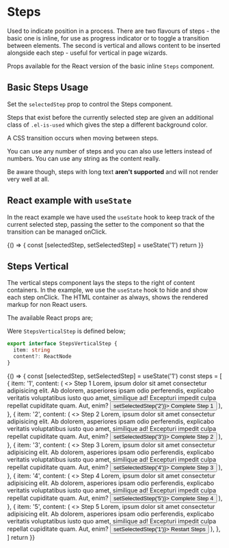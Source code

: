 
<Meta title="Steps" component={Steps} />

# Steps

Used to indicate position in a process. There are two flavours of steps - the basic one is inline, for use as progress indicator or to toggle a transition between elements. The second is vertical and allows content to be inserted alongside each step - useful for vertical in page wizards.

Props available for the React version of the basic inline `Steps` component.

<ArgsTable component={ArgsTable} />

## Basic Steps Usage

<Canvas>
  <Story name="Basic Steps Usage">
    <Steps steps={['1', '2', '3', '4', '5']} />
  </Story>
</Canvas>

<RenderHtmlMarkup component="Steps" story="Basic Steps Usage" />

<ArgsTable of={Steps} />

Set the `selectedStep` prop to control the Steps component.

Steps that exist before the currently selected step are given an additional class of `.el-is-used` which gives the step a different background color.

A CSS transition occurs when moving between steps.

<Canvas>
  <Story name="Middle item selected">
    <Steps steps={['1', '2', '3', '4', '5']} selectedStep="3" />
  </Story>
</Canvas>

<RenderHtmlMarkup component="Steps" story="Middle item selected" />

You can use any number of steps and you can also use letters instead of numbers. You can use any string as the content really.

Be aware though, steps with long text **aren't supported** and will not render very well at all.

<Canvas>
  <Story name="Last item selected">
    <Steps steps={['A', 'B', 'C', 'D']} selectedStep="D" />
  </Story>
</Canvas>

<RenderHtmlMarkup component="Steps" story="Last item selected" />

## React example with `useState`

In the react example we have used the `useState` hook to keep track of the current selected step, passing the setter to the component so that the transition can be managed onClick.

<Canvas>
  <Story name="React example">
    {() => {
      const [selectedStep, setSelectedStep] = useState('1')
      return <Steps steps={['1', '2', '3', '4', '5']} selectedStep={selectedStep} onStepClick={setSelectedStep} />
    }}
  </Story>
</Canvas>

## Steps Vertical

The vertical steps component lays the steps to the right of content containers. In the example, we use the `useState` hook to hide and show each step onClick. The HTML container as always, shows the rendered markup for non React users.

The available React props are;

<ArgsTable of={StepsVertical} />

Were `StepsVerticalStep` is defined below;

```ts
export interface StepsVerticalStep {
  item: string
  content?: ReactNode
}
```

<Canvas>
  <Story name="Steps Vertical">
    {() => {
      const [selectedStep, setSelectedStep] = useState('1')
      const steps = [
        {
          item: '1',
          content: (
            <>
              <Subtitle>Step 1</Subtitle>
              <BodyText hasGreyText>
                Lorem, ipsum dolor sit amet consectetur adipisicing elit. Ab dolorem, asperiores ipsam odio perferendis,
                explicabo veritatis voluptatibus iusto quo amet, similique ad! Excepturi impedit culpa repellat
                cupiditate quam. Aut, enim?
              </BodyText>
              <ButtonGroup alignment="right">
                <Button intent="secondary" size={2} chevronRight type="submit" onClick={() => setSelectedStep('2')}>
                  Complete Step 1
                </Button>
              </ButtonGroup>
            </>
          ),
        },
        {
          item: '2',
          content: (
            <>
              <Subtitle>Step 2</Subtitle>
              <BodyText hasGreyText>
                Lorem, ipsum dolor sit amet consectetur adipisicing elit. Ab dolorem, asperiores ipsam odio perferendis,
                explicabo veritatis voluptatibus iusto quo amet, similique ad! Excepturi impedit culpa repellat
                cupiditate quam. Aut, enim?
              </BodyText>
              <ButtonGroup alignment="right">
                <Button intent="secondary" size={2} chevronRight type="submit" onClick={() => setSelectedStep('3')}>
                  Complete Step 2
                </Button>
              </ButtonGroup>
            </>
          ),
        },
        {
          item: '3',
          content: (
            <>
              <Subtitle>Step 3</Subtitle>
              <BodyText hasGreyText>
                Lorem, ipsum dolor sit amet consectetur adipisicing elit. Ab dolorem, asperiores ipsam odio perferendis,
                explicabo veritatis voluptatibus iusto quo amet, similique ad! Excepturi impedit culpa repellat
                cupiditate quam. Aut, enim?
              </BodyText>
              <ButtonGroup alignment="right">
                <Button intent="secondary" size={2} chevronRight type="submit" onClick={() => setSelectedStep('4')}>
                  Complete Step 3
                </Button>
              </ButtonGroup>
            </>
          ),
        },
        {
          item: '4',
          content: (
            <>
              <Subtitle>Step 4</Subtitle>
              <BodyText hasGreyText>
                Lorem, ipsum dolor sit amet consectetur adipisicing elit. Ab dolorem, asperiores ipsam odio perferendis,
                explicabo veritatis voluptatibus iusto quo amet, similique ad! Excepturi impedit culpa repellat
                cupiditate quam. Aut, enim?
              </BodyText>
              <ButtonGroup alignment="right">
                <Button intent="secondary" size={2} chevronRight type="submit" onClick={() => setSelectedStep('5')}>
                  Complete Step 4
                </Button>
              </ButtonGroup>
            </>
          ),
        },
        {
          item: '5',
          content: (
            <>
              <Subtitle>Step 5</Subtitle>
              <BodyText hasGreyText>
                Lorem, ipsum dolor sit amet consectetur adipisicing elit. Ab dolorem, asperiores ipsam odio perferendis,
                explicabo veritatis voluptatibus iusto quo amet, similique ad! Excepturi impedit culpa repellat
                cupiditate quam. Aut, enim?
              </BodyText>
              <ButtonGroup alignment="right">
                <Button intent="critical" size={2} chevronRight type="submit" onClick={() => setSelectedStep('1')}>
                  Restart Steps
                </Button>
              </ButtonGroup>
            </>
          ),
        },
      ]
      return <StepsVertical steps={steps} selectedStep={selectedStep} onStepClick={setSelectedStep} />
    }}
  </Story>
</Canvas>

<RenderHtmlMarkup component="Steps" story="Steps Vertical" />
